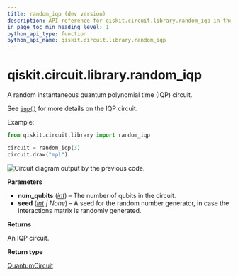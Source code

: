 ```yaml
---
title: random_iqp (dev version)
description: API reference for qiskit.circuit.library.random_iqp in the dev version of qiskit
in_page_toc_min_heading_level: 1
python_api_type: function
python_api_name: qiskit.circuit.library.random_iqp
---
```


<span id="qiskit-circuit-library-random-iqp" />

# qiskit.circuit.library.random\_iqp

<Function id="qiskit.circuit.library.random_iqp" isDedicatedPage={true} github="https://github.com/Qiskit/qiskit/tree/main/qiskit/circuit/library/iqp.py#L150-L180" signature="qiskit.circuit.library.random_iqp(num_qubits, seed=None)">
  A random instantaneous quantum polynomial time (IQP) circuit.

  See [`iqp()`](qiskit.circuit.library.iqp_function#qiskit.circuit.library.iqp "qiskit.circuit.library.iqp") for more details on the IQP circuit.

  Example:

  ```python
  from qiskit.circuit.library import random_iqp

  circuit = random_iqp(3)
  circuit.draw("mpl")
  ```

  ![Circuit diagram output by the previous code.](/docs/images/api/qiskit/dev/qiskit-circuit-library-random_iqp-1.avif)

  **Parameters**

  *   **num\_qubits** ([*int*](https://docs.python.org/3/library/functions.html#int "(in Python v3.13)")) – The number of qubits in the circuit.
  *   **seed** ([*int*](https://docs.python.org/3/library/functions.html#int "(in Python v3.13)") *| None*) – A seed for the random number generator, in case the interactions matrix is randomly generated.

  **Returns**

  An IQP circuit.

  **Return type**

  [QuantumCircuit](qiskit.circuit.QuantumCircuit "qiskit.circuit.QuantumCircuit")
</Function>

